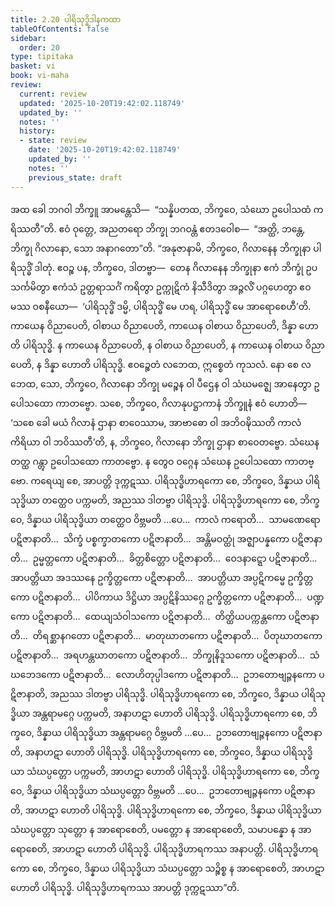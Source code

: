 ```yaml
---
title: 2.20 ပါရိသုဒ္ဓိဒါနကထာ
tableOfContents: false
sidebar:
  order: 20
type: tipitaka
basket: vi
book: vi-maha
review:
  current: review
  updated: '2025-10-20T19:42:02.118749'
  updated_by: ''
  notes: ''
  history:
  - state: review
    date: '2025-10-20T19:42:02.118749'
    updated_by: ''
    notes: ''
    previous_state: draft
---
```



<DynamicBreadcrumb />


<ReviewStatus review={frontmatter.review} showDetails={true} />

<HypothesisAnnotation frontmatter={frontmatter} />

<Division number="164" book="vi-maha" e="ch" v="3" p="161">

<Paragraph number="678" book="vi-maha">
အထ ခေါ ဘဂဝါ ဘိက္ခူ အာမန္တေသိ—  “သန္နိပတထ, ဘိက္ခဝေ, သံဃော ဥပေါသထံ ကရိဿတီ”တိ. ဧဝံ ဝုတ္တေ, အညတရော ဘိက္ခု ဘဂဝန္တံ ဧတဒဝေါစ—  “အတ္ထိ, ဘန္တေ, ဘိက္ခု ဂိလာနော, သော အနာဂတော”တိ.
</Paragraph>

<Paragraph number="679" book="vi-maha">
“အနုဇာနာမိ, ဘိက္ခဝေ, ဂိလာနေန ဘိက္ခုနာ ပါရိသုဒ္ဓိံ ဒါတုံ. ဧဝဉ္စ ပန, ဘိက္ခဝေ, ဒါတဗ္ဗာ—  တေန ဂိလာနေန ဘိက္ခုနာ ဧကံ ဘိက္ခုံ ဥပသင်္ကမိတွာ ဧကံသံ ဥတ္တရာသင်္ဂံ ကရိတွာ ဥက္ကုဋိကံ နိသီဒိတွာ အဉ္ဇလိံ ပဂ္ဂဟေတွာ ဧဝမဿ ဝစနီယော—  ‘ပါရိသုဒ္ဓိံ ဒမ္မိ, ပါရိသုဒ္ဓိံ မေ ဟရ, ပါရိသုဒ္ဓိံ မေ အာရောစေဟီ’တိ. ကာယေန ဝိညာပေတိ, ဝါစာယ ဝိညာပေတိ, ကာယေန ဝါစာယ ဝိညာပေတိ, ဒိန္နာ ဟောတိ ပါရိသုဒ္ဓိ. န ကာယေန ဝိညာပေတိ, န ဝါစာယ ဝိညာပေတိ, န ကာယေန ဝါစာယ ဝိညာပေတိ, န ဒိန္နာ ဟောတိ ပါရိသုဒ္ဓိ. ဧဝဉ္စေတံ လဘေထ, ဣစ္စေတံ ကုသလံ. နော စေ လဘေထ, သော, ဘိက္ခဝေ, ဂိလာနော ဘိက္ခု မဉ္စေန ဝါ ပီဌေန ဝါ သံဃမဇ္ဈေ အာနေတွာ ဥပေါသထော ကာတဗ္ဗော. သစေ, ဘိက္ခဝေ, ဂိလာနုပဋ္ဌာကာနံ ဘိက္ခူနံ ဧဝံ ဟောတိ—  ‘သစေ ခေါ မယံ ဂိလာနံ ဌာနာ စာဝေဿာမ, အာဗာဓော ဝါ အဘိဝဍ္ဎိဿတိ ကာလံကိရိယာ ဝါ ဘဝိဿတီ’တိ, န, ဘိက္ခဝေ, ဂိလာနော ဘိက္ခု ဌာနာ စာဝေတဗ္ဗော. သံဃေန တတ္ထ ဂန္တွာ ဥပေါသထော ကာတဗ္ဗော. န တွေဝ ဝဂ္ဂေန သံဃေန ဥပေါသထော ကာတဗ္ဗော. ကရေယျ စေ, အာပတ္တိ ဒုက္ကဋဿ.
</Paragraph>

<Paragraph number="680" book="vi-maha">
ပါရိသုဒ္ဓိဟာရကော စေ, ဘိက္ခဝေ, ဒိန္နာယ ပါရိသုဒ္ဓိယာ တတ္ထေဝ ပက္ကမတိ, အညဿ ဒါတဗ္ဗာ ပါရိသုဒ္ဓိ. ပါရိသုဒ္ဓိဟာရကော စေ, ဘိက္ခဝေ, ဒိန္နာယ ပါရိသုဒ္ဓိယာ တတ္ထေဝ ဝိဗ္ဘမတိ …ပေ…  ကာလံ ကရောတိ…  သာမဏေရော ပဋိဇာနာတိ…  သိက္ခံ ပစ္စက္ခာတကော ပဋိဇာနာတိ…  အန္တိမဝတ္ထုံ အဇ္ဈာပန္နကော ပဋိဇာနာတိ…  ဥမ္မတ္တကော ပဋိဇာနာတိ…  ခိတ္တစိတ္တော ပဋိဇာနာတိ…  ဝေဒနာဋ္ဋော ပဋိဇာနာတိ…  အာပတ္တိယာ အဒဿနေ ဥက္ခိတ္တကော ပဋိဇာနာတိ…  အာပတ္တိယာ အပ္ပဋိကမ္မေ ဥက္ခိတ္တကော ပဋိဇာနာတိ…  ပါပိကာယ ဒိဋ္ဌိယာ အပ္ပဋိနိဿဂ္ဂေ ဥက္ခိတ္တကော ပဋိဇာနာတိ…  ပဏ္ဍကော ပဋိဇာနာတိ…  ထေယျသံဝါသကော ပဋိဇာနာတိ…  တိတ္ထိယပက္ကန္တကော ပဋိဇာနာတိ…  တိရစ္ဆာနဂတော ပဋိဇာနာတိ…  မာတုဃာတကော ပဋိဇာနာတိ…  ပိတုဃာတကော ပဋိဇာနာတိ…  အရဟန္တဃာတကော ပဋိဇာနာတိ…  ဘိက္ခုနိဒူသကော ပဋိဇာနာတိ…  သံဃဘေဒကော ပဋိဇာနာတိ…  လောဟိတုပ္ပါဒကော ပဋိဇာနာတိ…  ဥဘတောဗျဉ္ဇနကော ပဋိဇာနာတိ, အညဿ ဒါတဗ္ဗာ ပါရိသုဒ္ဓိ.
</Paragraph>

<Paragraph number="681" book="vi-maha">
ပါရိသုဒ္ဓိဟာရကော စေ, ဘိက္ခဝေ, ဒိန္နာယ ပါရိသုဒ္ဓိယာ အန္တရာမဂ္ဂေ ပက္ကမတိ, အနာဟဋာ ဟောတိ ပါရိသုဒ္ဓိ. ပါရိသုဒ္ဓိဟာရကော စေ, ဘိက္ခဝေ, ဒိန္နာယ ပါရိသုဒ္ဓိယာ အန္တရာမဂ္ဂေ ဝိဗ္ဘမတိ …ပေ…  ဥဘတောဗျဉ္ဇနကော ပဋိဇာနာတိ, အနာဟဋာ ဟောတိ ပါရိသုဒ္ဓိ.
</Paragraph>

<Paragraph number="682" book="vi-maha">
ပါရိသုဒ္ဓိဟာရကော စေ, ဘိက္ခဝေ, ဒိန္နာယ ပါရိသုဒ္ဓိယာ သံဃပ္ပတ္တော ပက္ကမတိ, အာဟဋာ ဟောတိ ပါရိသုဒ္ဓိ. ပါရိသုဒ္ဓိဟာရကော စေ, ဘိက္ခဝေ, ဒိန္နာယ ပါရိသုဒ္ဓိယာ သံဃပ္ပတ္တော ဝိဗ္ဘမတိ …ပေ…  ဥဘတောဗျဉ္ဇနကော ပဋိဇာနာတိ, အာဟဋာ ဟောတိ ပါရိသုဒ္ဓိ.
</Paragraph>

<Paragraph number="683" book="vi-maha">
ပါရိသုဒ္ဓိဟာရကော စေ, ဘိက္ခဝေ, ဒိန္နာယ ပါရိသုဒ္ဓိယာ သံဃပ္ပတ္တော သုတ္တော န အာရောစေတိ, ပမတ္တော န အာရောစေတိ, သမာပန္နော န အာရောစေတိ, အာဟဋာ ဟောတိ ပါရိသုဒ္ဓိ. ပါရိသုဒ္ဓိဟာရကဿ အနာပတ္တိ.
</Paragraph>

<Paragraph number="684" book="vi-maha">
ပါရိသုဒ္ဓိဟာရကော စေ, ဘိက္ခဝေ, ဒိန္နာယ ပါရိသုဒ္ဓိယာ သံဃပ္ပတ္တော သဉ္စိစ္စ န အာရောစေတိ, အာဟဋာ ဟောတိ ပါရိသုဒ္ဓိ. ပါရိသုဒ္ဓိဟာရကဿ အာပတ္တိ ဒုက္ကဋဿာ”တိ.
</Paragraph>
</Division>